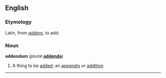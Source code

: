 ==English==
===Etymology===
Latin, from ''[[addere]]'', to add.

===Noun===
'''addendum''' (''plural'' '''[[addenda]]''')

#A thing to be [[add]]ed; an [[appendix]] or [[addition]].

----
{{webster}}